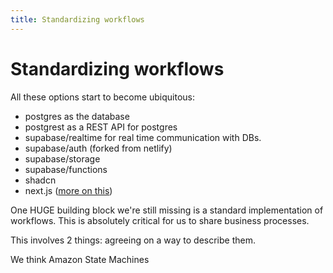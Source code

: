 ```yaml
---
title: Standardizing workflows
---
```


# Standardizing workflows

All these options start to become ubiquitous:

- postgres as the database
- postgrest as a REST API for postgres
- supabase/realtime for real time communication with DBs.
- supabase/auth (forked from netlify)
- supabase/storage
- supabase/functions
- shadcn
- next.js ([more on this](/docs/why-next-js-ubiquitous))

One HUGE building block we're still missing is a standard implementation of workflows.
This is absolutely critical for us to share business processes.

This involves 2 things: agreeing on a way to describe them.

We think Amazon State Machines

